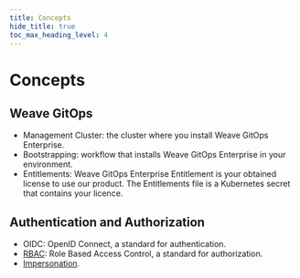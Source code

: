 ```yaml
---
title: Concepts
hide_title: true
toc_max_heading_level: 4
---
```


# Concepts

## Weave GitOps

- Management Cluster: the cluster where you install Weave GitOps Enterprise.
- Bootstrapping: workflow that installs Weave GitOps Enterprise in your environment.
- Entitlements: Weave GitOps Enterprise Entitlement is your obtained license to use our product. The Entitlements file is a Kubernetes secret that contains your licence.

## Authentication and Authorization 
- OIDC: OpenID Connect, a standard for authentication.
- [RBAC](https://kubernetes.io/docs/reference/access-authn-authz/rbac/): Role Based Access Control, a standard for authorization.
- [Impersonation](https://kubernetes.io/docs/reference/access-authn-authz/authentication/#user-impersonation).
